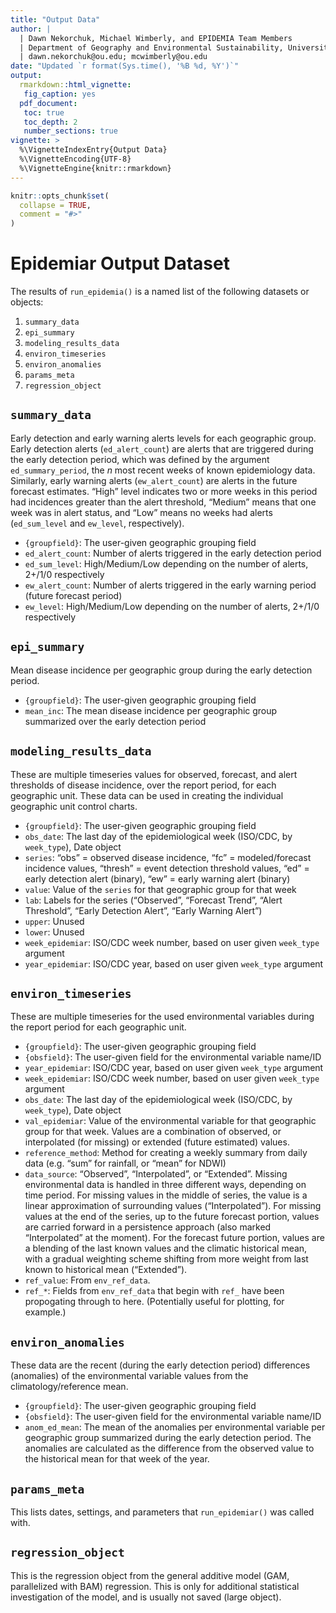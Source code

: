 ```yaml
---
title: "Output Data"
author: |
  | Dawn Nekorchuk, Michael Wimberly, and EPIDEMIA Team Members
  | Department of Geography and Environmental Sustainability, University of Oklahoma
  | dawn.nekorchuk@ou.edu; mcwimberly@ou.edu
date: "Updated `r format(Sys.time(), '%B %d, %Y')`"
output: 
  rmarkdown::html_vignette:
   fig_caption: yes
  pdf_document:
   toc: true
   toc_depth: 2
   number_sections: true
vignette: >
  %\VignetteIndexEntry{Output Data}
  %\VignetteEncoding{UTF-8}
  %\VignetteEngine{knitr::rmarkdown}
---
```


```r
knitr::opts_chunk$set(
  collapse = TRUE,
  comment = "#>"
)
```

# Epidemiar Output Dataset

The results of `run_epidemia()` is a named list of the following datasets or objects:

1. `summary_data`
2. `epi_summary`
3. `modeling_results_data`
4. `environ_timeseries`
5. `environ_anomalies`
6. `params_meta`
7. `regression_object`


## `summary_data`
Early detection and early warning alerts levels for each geographic group. Early detection alerts (`ed_alert_count`) are alerts that are triggered during the early detection period, which was defined by the argument `ed_summary_period`, the _n_ most recent weeks of known epidemiology data. Similarly, early warning alerts (`ew_alert_count`) are alerts in the future forecast estimates. “High” level indicates two or more weeks in this period had incidences greater than the alert threshold, “Medium” means that one week was in alert status, and “Low” means no weeks had alerts (`ed_sum_level` and `ew_level`, respectively).

* `{groupfield}`: The user-given geographic grouping field
* `ed_alert_count`: Number of alerts triggered in the early detection period
* `ed_sum_level`: High/Medium/Low depending on the number of alerts, 2+/1/0 respectively
* `ew_alert_count`: Number of alerts triggered in the early warning period (future forecast period)
* `ew_level`: High/Medium/Low depending on the number of alerts, 2+/1/0 respectively

## `epi_summary`
Mean disease incidence per geographic group during the early detection period.

* `{groupfield}`: The user-given geographic grouping field
* `mean_inc`: The mean disease incidence per geographic group summarized over the early detection period


## `modeling_results_data`
These are multiple timeseries values for observed, forecast, and alert thresholds of disease incidence, over the report period, for each geographic unit. These data can be used in creating the individual geographic unit control charts.

* `{groupfield}`: The user-given geographic grouping field
* `obs_date`: The last day of the epidemiological week (ISO/CDC, by `week_type`), Date object
* `series`: "obs" = observed disease incidence, "fc" = modeled/forecast incidence values, "thresh" = event detection threshold values, "ed" = early detection alert (binary), "ew" = early warning alert (binary)
* `value`: Value of the `series` for that geographic group for that week
* `lab`: Labels for the series ("Observed", "Forecast Trend", "Alert Threshold", "Early Detection Alert", "Early Warning Alert")
* `upper`: Unused
* `lower`: Unused
* `week_epidemiar`: ISO/CDC week number, based on user given `week_type` argument
* `year_epidemiar`: ISO/CDC year, based on user given `week_type` argument


## `environ_timeseries`
These are multiple timeseries for the used environmental variables during the report period for each geographic unit.

* `{groupfield}`: The user-given geographic grouping field
* `{obsfield}`: The user-given field for the environmental variable name/ID
* `year_epidemiar`: ISO/CDC year, based on user given `week_type` argument
* `week_epidemiar`: ISO/CDC week number, based on user given `week_type` argument
* `obs_date`: The last day of the epidemiological week (ISO/CDC, by `week_type`), Date object
* `val_epidemiar`: Value of the environmental variable for that geographic group for that week. Values are a combination of observed, or interpolated (for missing) or extended (future estimated) values.   
* `reference_method`: Method for creating a weekly summary from daily data (e.g. "sum" for rainfall, or "mean" for NDWI)
* `data_source`: "Observed", "Interpolated", or "Extended". Missing environmental data is handled in three different ways, depending on time period. For missing values in the middle of series, the value is a linear approximation of surrounding values ("Interpolated"). For missing values at the end of the series, up to the future forecast portion, values are carried forward in a persistence approach (also marked "Interpolated" at the moment). For the forecast future portion, values are a blending of the last known values and the climatic historical mean, with a gradual weighting scheme shifting from more weight from last known to historical mean ("Extended").      
* `ref_value`: From `env_ref_data`.        
* `ref_*`: Fields from `env_ref_data` that begin with `ref_` have been propogating through to here. (Potentially useful for plotting, for example.) 


## `environ_anomalies`
These data are the recent (during the early detection period) differences (anomalies) of the environmental variable values from the climatology/reference mean.

* `{groupfield}`: The user-given geographic grouping field
* `{obsfield}`: The user-given field for the environmental variable name/ID
* `anom_ed_mean`: The mean of the anomalies per environmental variable per geographic group summarized during the early detection period. The anomalies are calculated as the difference from the observed value to the historical mean for that week of the year.

## `params_meta`
This lists dates, settings, and parameters that `run_epidemiar()` was called with.

## `regression_object`
This is the regression object from the general additive model (GAM, parallelized with BAM) regression. This is only for additional statistical investigation of the model, and is usually not saved (large object).



